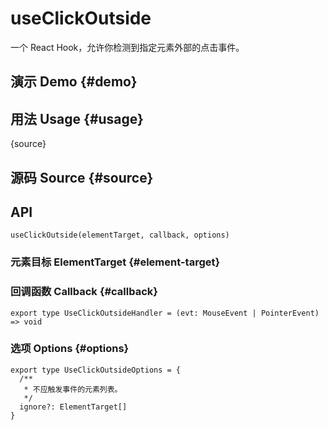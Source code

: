 # useClickOutside


<HooksType category="Sensors" />

一个 React Hook，允许你检测到指定元素外部的点击事件。

## 演示 Demo \{#demo}


<App />

## 用法 Usage \{#usage}


<RawCode>{source}</RawCode>

## 源码 Source \{#source}


<Source />

## API

```tsx
useClickOutside(elementTarget, callback, options)
```

### 元素目标 ElementTarget \{#element-target}


<Tip type="target" />

### 回调函数 Callback \{#callback}

```tsx
export type UseClickOutsideHandler = (evt: MouseEvent | PointerEvent) => void
```

### 选项 Options \{#options}

```tsx
export type UseClickOutsideOptions = {
  /**
   * 不应触发事件的元素列表。
   */
  ignore?: ElementTarget[]
}
```
